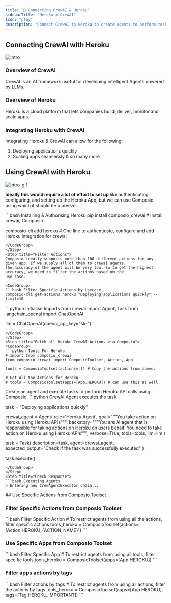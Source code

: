 ```yaml
---
title: "🚀 Connecting CrewAI & Heroku"
sidebarTitle: "Heroku x CrewAI"
icon: "play"
description: "Connect CrewAI to Heroku to create agents to perform tasks using natural language"
---
```


## Connecting CrewAI with Heroku
![intro](/media/intro.jpg)

### Overview of CrewAI

CrewAI is an AI framework useful for developing intelligent Agents powered by LLMs.

### Overview of Heroku

Heroku is a cloud platform that lets companies build, deliver, monitor and scale apps.

### Integrating Heroku with CrewAI

Integrating Heroku & CrewAI can allow for the following:

1. Deploying applications quickly
2. Scaling apps seamlessly
& so many more

## Using CrewAI with Heroku
![intro-gif](/media/intro.gif)
<Steps>
<Step title="Setting Up the Environment">

**Ideally this would require a lot of effort to set up** like authenticating, configuring, and setting up the Heroku App, but we can use Composio using which it should be a breeze.

<CodeGroup>
```bash Installing & Authorising Heroku
pip install composio_crewai # Install crewai, Composio 

composio-cli add heroku # One line to authenticate, configure and add Heroku integration for crewai
```
</CodeGroup>
</Step>
<Step title="Filter Actions">
Composio ideally supports more than 100 different actions for any given app. If we supply all of them to crewai agents, 
the accuracy of the agent will be very low. So to get the highest accuracy, we need to filter the actions based on the 
use case.

<CodeGroup>
```bash Filter Specific Actions by Usecase
composio-cli get-actions heroku "Deploying applications quickly" --limit=10
```
</CodeGroup>

</Step>
<Step title="Import Base Packages">

<CodeGroup>
```python Initialise Imports
from crewai import Agent, Task
from langchain_openai import ChatOpenAI

llm = ChatOpenAI(openai_api_key="sk-<OPENAI KEY>")
```
</CodeGroup>
</Step>
<Step title="Fetch all Heroku CrewAI Actions via Composio">
<CodeGroup>
```python Tools For Heroku
# Import from composio_crewai
from composio_crewai import ComposioToolset, Action, App

tools = ComposioToolset(actions=[]) # Copy the actions from above. 

# Get All the Actions for Heroku
# tools = ComposioToolset(apps=[App.HEROKU]) # can use this as well
```
</CodeGroup>
</Step>
<Step title="Execute the Agent">
Create an agent and execute tasks to perform Heroku API calls using Composio. 
<CodeGroup>
```python CrewAI Agent executes the task

task = "Deploying applications quickly"

crewai_agent = Agent(
    role='Heroku Agent',
    goal="""You take action on Heroku using Heroku APIs""",
    backstory="""You are AI agent that is responsible for taking actions on Heroku on users behalf. You need to take action on Heroku using Heroku APIs""",
    verbose=True,
    tools=tools,
    llm=llm
)

task = Task(
    description=task,
    agent=crewai_agent,
    expected_output="Check if the task was successfully executed"
)

task.execute()
```
</CodeGroup>
</Step>
<Step title="Check Response">
```bash Executing Agents
> Entering new CrewAgentExecutor chain...
```
</Step>
</Steps>
## Use Specific Actions from Composio Toolset

### Filter Specific Actions from Composio Toolset

<CodeGroup>
```bash Filter Specific Action
# To restrict agents from using all the actions, filter specific actions
tools_heroku = ComposioToolset(actions=[Action.HEROKU_{ACTION_NAME}])
```
</CodeGroup>

### Use Specific Apps from Composio Toolset
<CodeGroup>
```bash Filter Specific App
# To restrict agents from using all tools, filter specific tools
tools_heroku = ComposioToolset(apps=[App.HEROKU])
```
</CodeGroup>

### Filter apps actions by tags 
<CodeGroup>
```bash Filter actions by tags
# To restrict agents from using all actions, filter the actions by tags
tools_heroku = ComposioToolset(apps=[App.HEROKU], tags=[Tag.HEROKU_IMPORTANT])
```
</CodeGroup>